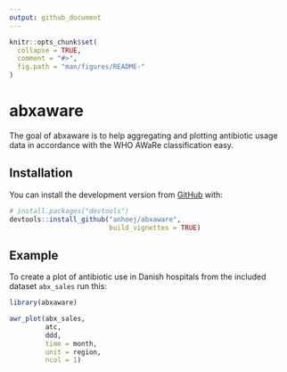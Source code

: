 ```yaml
---
output: github_document
---
```


<!-- README.md is generated from README.Rmd. Please edit that file -->

```r
knitr::opts_chunk$set(
  collapse = TRUE,
  comment = "#>",
  fig.path = "man/figures/README-"
)
```

# abxaware

<!-- badges: start -->
<!-- badges: end -->

The goal of abxaware is to help aggregating and plotting antibiotic usage data in accordance with the WHO AWaRe classification easy.

## Installation

You can install the development version from [GitHub](https://github.com/) with:

``` r
# install.packages("devtools")
devtools::install_github("anhoej/abxaware", 
                         build_vignettes = TRUE)
```

## Example

To create a plot of antibiotic use in Danish hospitals from the included dataset `abx_sales` run this:

```r
library(abxaware)

awr_plot(abx_sales,
         atc, 
         ddd, 
         time = month, 
         unit = region, 
         ncol = 1)
```
